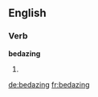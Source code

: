 ==English==

===Verb===
'''bedazing'''

# {{present participle of|[[bedaze]]}}

[[de:bedazing]]
[[fr:bedazing]]